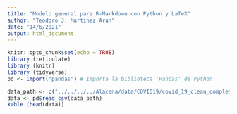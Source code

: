 ```yaml
---
title: "Modelo general para R-Markdown con Python y LaTeX"
author: "Teodoro J. Martínez Arán"
date: "14/6/2021"
output: html_document
---
```


```r
knitr::opts_chunk$set(echo = TRUE)
library (reticulate)
library (knitr)
library (tidyverse)
pd <- import("pandas") # Importa la biblioteca 'Pandas' de Python
```

```r
data_path <- c("../../../../Alacena/data/COVID19/covid_19_clean_complete.csv")
data <- pd$read_csv(data_path)
kable (head(data))

```

